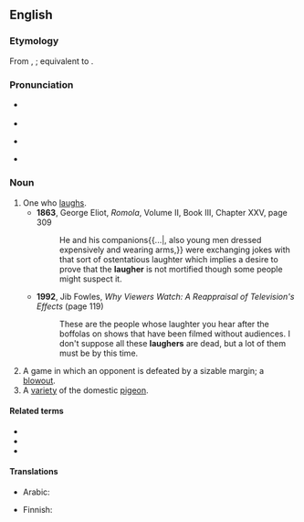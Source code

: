 {{also|Laugher}}
==English==

===Etymology===
From {{inh|en|enm|lawȝar}}, {{m|enm|lawheres|lawher(e)}}; equivalent to {{affix|en|laugh|-er|id2=agent noun}}.

===Pronunciation===
* {{a|RP}} {{enPR|läfʹə}} {{IPA|en|/ˈlɑːfə/}}
* {{audio|en|LL-Q1860 (eng)-Vealhurl-laugher.wav|Audio (UK)}}
* {{a|GA}} {{enPR|lăfʹə}} {{IPA|en|/ˈlæfɚ/}}
* {{rhymes|en|æfə(ɹ)|ɑːfə(ɹ)|s1=2}}

===Noun===
{{en-noun}}

# One who [[laugh]]s.
#* '''1863''', George Eliot, ''Romola'', Volume II, Book III, Chapter XXV, page 309
#*: He and his companions{{...|, also young men dressed expensively and wearing arms,}} were exchanging jokes with that sort of ostentatious laughter which implies a desire to prove that the '''laugher''' is not mortified though some people might suspect it.
#* '''1992''', Jib Fowles, ''Why Viewers Watch: A Reappraisal of Television's Effects'' (page 119)
#*: These are the people whose laughter you hear after the boffolas on shows that have been filmed without audiences. I don't suppose all these '''laughers''' are dead, but a lot of them must be by this time.
# A game in which an opponent is defeated by a sizable margin; a [[blowout]].
# A [[variety]] of the domestic [[pigeon]].

====Related terms====
* {{l|en|laugh}}
* {{l|en|laughingly}}
* {{l|en|laughter}}

====Translations====
{{trans-top|one who laughs}}
* Arabic: {{t|ar|ضَاحِك}}
{{trans-mid}}
* Finnish: {{t+|fi|nauraja}}
{{trans-bottom}}

{{trans-top|variety of the domestic pigeon}}
{{trans-mid}}
{{trans-bottom}}